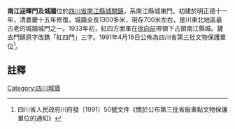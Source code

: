 {{msg:四川省文物保護單位
|名稱 = 紅四門及城牆
|編號 = 9
|圖片 = 
|級別 = S3
|分類 = 
|時代 = 1933年
|地点 = [[四川省|四川省]][[南江縣|南江縣]][[城關鎮|城關鎮]]
|坐標 =
|登錄 = 1991年4月16日
}}
'''南江迎暉門及城牆'''位於[[四川省|四川省]][[南江縣|南江縣]][[城關鎮|城關鎮]]，系南江縣城東門。初建於明正德十一年，清嘉慶十五年修復，城牆全長1300多米，現存700米左右，是川東北地區最古老的城牆城門之一。1933年初，紅四方面軍在[[徐向前|徐向前]]帶領下占領南江縣城。鏟去門額原字改鐫「紅四門」三字。1991年4月16日公佈為四川省第三批文物保護單位<ref>四川省人民政府川府發（1991）50號文件《關於公布第三批省級重點文物保護單位的通知》</ref>。
==註釋==
{{reflist}}
{{文物保護單位小作品}}
{{巴中市境內的四川省文物保護單位}}
{{四川省境内的古城墙}}
[[Category:四川城牆|Category:四川城牆]]